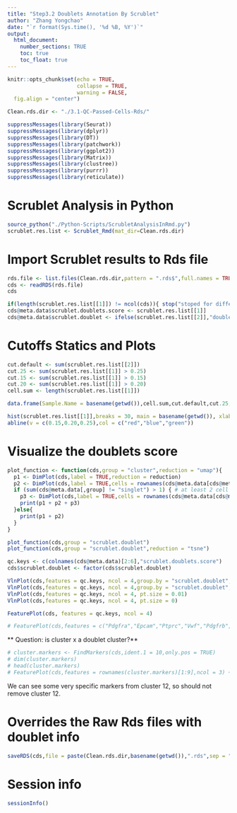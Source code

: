 ```yaml
---
title: "Step3.2 Doublets Annotation By Scrublet"
author: "Zhang Yongchao"
date: "`r format(Sys.time(), '%d %B, %Y')`"
output: 
  html_document:
    number_sections: TRUE
    toc: true
    toc_float: true
---
```


```r
knitr::opts_chunk$set(echo = TRUE,
                      collapse = TRUE,
                      warning = FALSE,
  fig.align = "center")
```


```r
Clean.rds.dir <- "./3.1-QC-Passed-Cells-Rds/"
```

```r
suppressMessages(library(Seurat))
suppressMessages(library(dplyr))
suppressMessages(library(DT))
suppressMessages(library(patchwork))
suppressMessages(library(ggplot2))
suppressMessages(library(Matrix))
suppressMessages(library(clustree))
suppressMessages(library(purrr))
suppressMessages(library(reticulate))
```


# Scrublet Analysis in Python

```r
source_python("./Python-Scripts/ScrubletAnalysisInRmd.py")
scrublet.res.list <- Scrublet_Rmd(mat_dir=Clean.rds.dir)
```

# Import Scrublet results to Rds file

```r
rds.file <- list.files(Clean.rds.dir,pattern = ".rds$",full.names = TRUE)
cds <- readRDS(rds.file)
cds

if(length(scrublet.res.list[[1]]) != ncol(cds)){ stop("stoped for different length of cells.")}
cds@meta.data$scrublet.doublets.score <- scrublet.res.list[[1]]
cds@meta.data$scrublet.doublet <- ifelse(scrublet.res.list[[2]],"doublet","singlet")
```

# Cutoffs Statics and Plots

```r
cut.default <- sum(scrublet.res.list[[2]])
cut.25 <- sum(scrublet.res.list[[1]] > 0.25)
cut.15 <- sum(scrublet.res.list[[1]] > 0.15)
cut.20 <- sum(scrublet.res.list[[1]] > 0.20)
cell.sum <- length(scrublet.res.list[[1]])

data.frame(Sample.Name = basename(getwd()),cell.sum,cut.default,cut.25,cut.20,cut.15)
```

```r
hist(scrublet.res.list[[1]],breaks = 30, main = basename(getwd()), xlab = "scrublet score",ylab = "cell counts")
abline(v = c(0.15,0.20,0.25),col = c("red","blue","green"))
```


# Visualize the doublets score

```r
plot_function <- function(cds,group = "cluster",reduction = "umap"){
  p1 <- DimPlot(cds,label = TRUE,reduction = reduction)
  p2 <- DimPlot(cds,label = TRUE,cells = rownames(cds@meta.data[cds@meta.data[,group] == "singlet",]),reduction = reduction)
  if (sum(cds@meta.data[,group] != "singlet") > 1) { # at least 2 cell for each group
    p3 <- DimPlot(cds,label = TRUE,cells = rownames(cds@meta.data[cds@meta.data[,group] != "singlet",]),reduction = reduction)
    print(p1 + p2 + p3)
  }else{
    print(p1 + p2)
  }
}

plot_function(cds,group = "scrublet.doublet")
plot_function(cds,group = "scrublet.doublet",reduction = "tsne")
```



```r
qc.keys <- c(colnames(cds@meta.data)[2:6],"scrublet.doublets.score")
cds$scrublet.doublet <- factor(cds$scrublet.doublet)

VlnPlot(cds,features = qc.keys, ncol = 4,group.by = "scrublet.doublet",pt.size = 0.01)
VlnPlot(cds,features = qc.keys, ncol = 4,group.by = "scrublet.doublet",pt.size = 0)
VlnPlot(cds,features = qc.keys, ncol = 4, pt.size = 0.01)
VlnPlot(cds,features = qc.keys, ncol = 4, pt.size = 0)
```


```r
FeaturePlot(cds, features = qc.keys, ncol = 4)
```

```r
# FeaturePlot(cds,features = c("Pdgfra","Epcam","Ptprc","Vwf","Pdgfrb","Nrxn1",'Rgs5','Acta2','Cd34','Il33','Il1rl1'),ncol = 4) & NoLegend()
```

** Question: is cluster x a doublet cluster?**

```r
# cluster.markers <- FindMarkers(cds,ident.1 = 10,only.pos = TRUE)
# dim(cluster.markers)
# head(cluster.markers)
# FeaturePlot(cds,features = rownames(cluster.markers)[1:9],ncol = 3) + NoLegend()
```

We can see some very specific markers from cluster 12, so should not remove cluster 12.


# Overrides the Raw Rds files with doublet info

```r
saveRDS(cds,file = paste(Clean.rds.dir,basename(getwd()),".rds",sep = ""))
```


# Session info

```r
sessionInfo()
```


